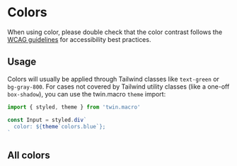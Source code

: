 <!-- Colors.stories.mdx-->


<Meta title="Foundations/Colors" />

# Colors

When using color, please double check that the color contrast follows the [WCAG guidelines](https://developer.mozilla.org/en-US/docs/Web/Accessibility/Understanding_WCAG/Perceivable/Color_contrast) for accessibility best practices.

## Usage

Colors will usually be applied through Tailwind classes like `text-green` or `bg-gray-800`. For cases not covered by Tailwind utility classes (like a one-off `box-shadow`), you can use the twin.macro `theme` import:

```js
import { styled, theme } from 'twin.macro'

const Input = styled.div`
  color: ${theme`colors.blue`};
`
```

## All colors

<AllColors />

